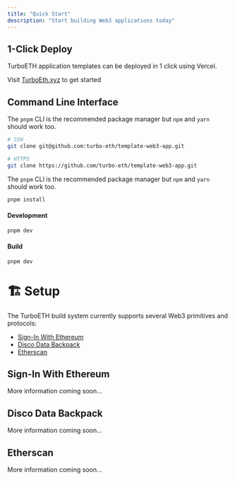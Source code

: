 ```yaml
---
title: "Quick Start"
description: "Start building Web3 applications today"
---
```



## 1-Click Deploy
TurboETH application templates can be deployed in 1 click using Vercel.

Visit [TurboEth.xyz](https://www.turboeth.xyz/) to get started

## Command Line Interface

The `pnpm` CLI is the recommended package manager but `npm` and `yarn` should work too.

```bash
# SSH
git clone git@github.com:turbo-eth/template-web3-app.git

# HTTPS
git clone https://github.com/turbo-eth/template-web3-app.git
```

The `pnpm` CLI is the recommended package manager but `npm` and `yarn` should work too.

```bash
pnpm install
```

#### Development
```bash
pnpm dev
```

#### Build
```bash
pnpm dev
```

# 🏗️ Setup
The TurboETH build system currently supports several Web3 primitives and protocols:

- [Sign-In With Ethereum](https://login.xyz/)
- [Disco Data Backpack](https://docs.disco.xyz/)
- [Etherscan](https://docs.etherscan.io)

## Sign-In With Ethereum

More information coming soon...

## Disco Data Backpack

More information coming soon...

## Etherscan

More information coming soon...